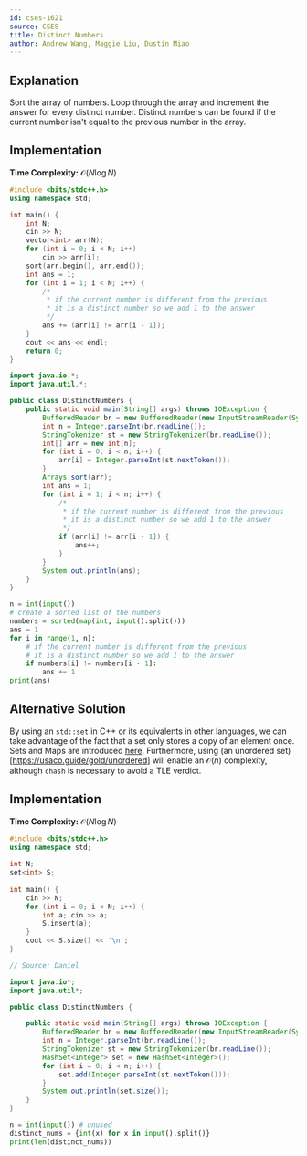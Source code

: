 ```yaml
---
id: cses-1621
source: CSES
title: Distinct Numbers
author: Andrew Wang, Maggie Liu, Dustin Miao
---
```


## Explanation

Sort the array of numbers. Loop through the array and increment the answer for
every distinct number. Distinct numbers can be found if the current number isn't
equal to the previous number in the array.

## Implementation

**Time Complexity:** $\mathcal{O}(N\log{N})$

<LanguageSection>

<CPPSection>

```cpp
#include <bits/stdc++.h>
using namespace std;

int main() {
	int N;
	cin >> N;
	vector<int> arr(N);
	for (int i = 0; i < N; i++)
		cin >> arr[i];
	sort(arr.begin(), arr.end());
	int ans = 1;
	for (int i = 1; i < N; i++) {
		/*
		 * if the current number is different from the previous
		 * it is a distinct number so we add 1 to the answer
		 */
		ans += (arr[i] != arr[i - 1]);
	}
	cout << ans << endl;
	return 0;
}
```

</CPPSection>

<JavaSection>

```java
import java.io.*;
import java.util.*;

public class DistinctNumbers {
	public static void main(String[] args) throws IOException {
		BufferedReader br = new BufferedReader(new InputStreamReader(System.in));
		int n = Integer.parseInt(br.readLine());
		StringTokenizer st = new StringTokenizer(br.readLine());
		int[] arr = new int[n];
		for (int i = 0; i < n; i++) {
			arr[i] = Integer.parseInt(st.nextToken());
		}
		Arrays.sort(arr);
		int ans = 1;
		for (int i = 1; i < n; i++) {
			/*
			 * if the current number is different from the previous
			 * it is a distinct number so we add 1 to the answer
			 */
			if (arr[i] != arr[i - 1]) {
				ans++;
			}
		}
		System.out.println(ans);
	}
}
```

</JavaSection>

<PySection>

```py
n = int(input())
# create a sorted list of the numbers
numbers = sorted(map(int, input().split()))
ans = 1
for i in range(1, n):
	# if the current number is different from the previous
	# it is a distinct number so we add 1 to the answer
	if numbers[i] != numbers[i - 1]:
		ans += 1
print(ans)
```

</PySection>

</LanguageSection>

## Alternative Solution
	
By using an `std::set` in C++ or its equivalents in other languages, we can take advantage of the fact that a set only stores a copy of an element once.
Sets and Maps are introduced [here](https://usaco.guide/bronze/intro-sets). Furthermore, using (an unordered set)[https://usaco.guide/gold/unordered] will enable an $\mathcal{O}(n)$ complexity, although $\texttt{chash}$ is necessary to avoid a TLE verdict. 
## Implementation

**Time Complexity:** $\mathcal{O}(N\log{N})$

	
<LanguageSection>

<CPPSection>

```cpp
#include <bits/stdc++.h>
using namespace std;
 
int N;
set<int> S;
 
int main() {
	cin >> N;
	for (int i = 0; i < N; i++) {
		int a; cin >> a;
		S.insert(a);
	}
	cout << S.size() << '\n';
}
```
</CPPSection>
<JavaSection>

```java
// Source: Daniel

import java.io*;
import java.util*;

public class DistinctNumbers {

	public static void main(String[] args) throws IOException {
		BufferedReader br = new BufferedReader(new InputStreamReader(System.in));
		int n = Integer.parseInt(br.readLine());
		StringTokenizer st = new StringTokenizer(br.readLine());
		HashSet<Integer> set = new HashSet<Integer>();
		for (int i = 0; i < n; i++) {
			set.add(Integer.parseInt(st.nextToken()));
		}
		System.out.println(set.size());
	}
}
```

</JavaSection>

<PySection>

```py
n = int(input()) # unused
distinct_nums = {int(x) for x in input().split()}
print(len(distinct_nums))
```

</PySection>

</LanguageSection>
